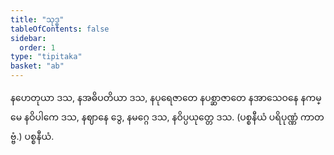 ```yaml
---
title: "သုဒ္ဓ"
tableOfContents: false
sidebar:
  order: 1
type: "tipitaka"
basket: "ab"
---
```



<DynamicBreadcrumb />

<Division number="14">

<Paragraph number="671">
နဟေတုယာ ဒသ, နအဓိပတိယာ ဒသ, နပုရေဇာတေ နပစ္ဆာဇာတေ နအာသေဝနေ နကမ္မေ နဝိပါကေ ဒသ, နဈာနေ ဒွေ, နမဂ္ဂေ ဒသ, နဝိပ္ပယုတ္တေ ဒသ. (ပစ္စနီယံ ပရိပုဏ္ဏံ ကာတဗ္ဗံ.)

</Paragraph>
</Division>

<Paragraph number="672" type="center">
ပစ္စနီယံ.
</Paragraph>